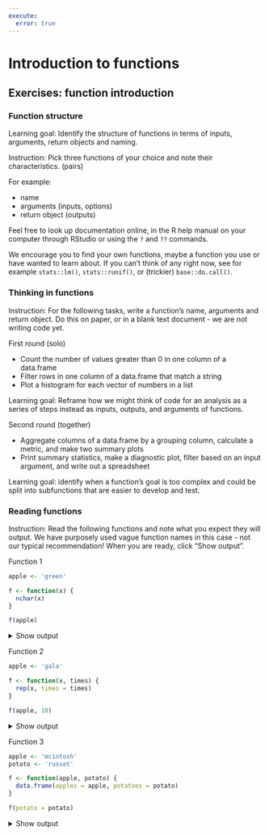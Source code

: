 ```yaml
---
execute: 
  error: true
---
```


# Introduction to functions
 
## Exercises: function introduction

### Function structure 

Learning goal: Identify the structure of functions in terms of inputs, arguments, return objects and naming. 

Instruction: Pick three functions of your choice and note their characteristics. (pairs)

For example:

- name
- arguments (inputs, options)
- return object (outputs)

Feel free to look up documentation online, in the R help manual on your computer through RStudio or using the `?` and `??` commands. 

We encourage you to find your own functions, maybe a function you use or have wanted to learn about. If you can't think of any right now, see for example `stats::lm()`, `stats::runif()`, or (trickier) `base::do.call()`.


### Thinking in functions 

Instruction: For the following tasks, write a function's name, arguments and return object. Do this on paper, or in a blank text document - we are not writing code yet. 

First round (solo)

- Count the number of values greater than 0 in one column of a data.frame
- Filter rows in one column of a data.frame that match a string
- Plot a histogram for each vector of numbers in a list

Learning goal: Reframe how we might think of code for an analysis as a series of steps instead as inputs, outputs, and arguments of functions. 

Second round (together)

- Aggregate columns of a data.frame by a grouping column, calculate a metric, and make two summary plots
- Print summary statistics, make a diagnostic plot, filter based on an input argument, and write out a spreadsheet

Learning goal: identify when a function's goal is too complex and could be split into subfunctions that are easier to develop and test. 


### Reading functions

Instruction: Read the following functions and note what you expect they will 
output. We have purposely used vague function names in this case - not our 
typical recommendation! When you are ready, click "Show output". 


Function 1
```r
apple <- 'green'

f <- function(x) {
  nchar(x)
}

f(apple)
```

<details>
<summary>Show output</summary>
```r
apple <- 'green'

f <- function(x) {
  nchar(x)
}

f(apple)
```
</details>


Function 2
```r
apple <- 'gala'

f <- function(x, times) {
  rep(x, times = times)
}

f(apple, 10)
```

<details>
<summary>Show output</summary>
```r
apple <- 'gala'

f <- function(x, times) {
  rep(x, times = times)
}

f(apple, 10)
```
</details>


Function 3

```r
apple <- 'mcintosh'
potato <- 'russet'

f <- function(apple, potato) {
  data.frame(apples = apple, potatoes = potato)
}

f(potato = potato)
```

<details>
<summary>Show output</summary>
```r
apple <- 'mcintosh'
potato <- 'russet'

f <- function(apple, potato) {
  data.frame(apples = apple, potatoes = potato)
}

f(potato = potato)
```
</details>


